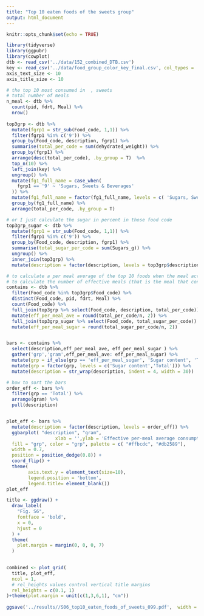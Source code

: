 ```yaml
---
title: "Top 10 eaten foods of the sweets group"
output: html_document
---
```


```r
knitr::opts_chunk$set(echo = TRUE)
```

```r
library(tidyverse)
library(ggpubr)
library(cowplot)
dtb <- read_csv('../data/152_combined_DTB.csv')
key <- read_csv('../data/food_group_color_key_final.csv', col_types = 'ccccc')
axis_text_size <- 10
axis_title_size <- 10
```

```r
# the top 10 most consumed in  , sweets 
# total number of meals 
n_meal <- dtb %>% 
  count(pid, fdrt, Meal) %>% 
  nrow()
  
top3grp <- dtb %>% 
  mutate(fgrp1 = str_sub(Food_code, 1,1)) %>% 
  filter(fgrp1 %in% c('9')) %>% 
  group_by(Food_code, description, fgrp1) %>% 
  summarise(total_per_code = sum(dehydrated_weight)) %>% 
  group_by(fgrp1) %>% 
  arrange(desc(total_per_code), .by_group = T)  %>% 
  top_n(10) %>% 
  left_join(key) %>% 
  ungroup() %>% 
  mutate(fg1_full_name = case_when(
    fgrp1 == '9' ~ 'Sugars, Sweets & Beverages'
  )) %>% 
  mutate(fg1_full_name = factor(fg1_full_name, levels = c( 'Sugars, Sweets & Beverages'))) %>% 
  group_by(fg1_full_name) %>% 
  arrange(total_per_code, .by_group = T)
```

```r
# or I just calculate the sugar in percent in those food code
top3grp_sugar <- dtb %>% 
  mutate(fgrp1 = str_sub(Food_code, 1,1)) %>% 
  filter(fgrp1 %in% c('9')) %>% 
  group_by(Food_code, description, fgrp1) %>% 
  summarise(total_sugar_per_code = sum(Sugars_g)) %>% 
  ungroup() %>% 
  inner_join(top3grp) %>% 
  mutate(description = factor(description, levels = top3grp$description))

# to calculate a per meal average of the top 10 foods when the meal actually contains this food code
# to calculate the number of effective meals (that is the meal that contains this food code)
contains <- dtb %>% 
  filter(Food_code %in% top3grp$Food_code) %>% 
  distinct(Food_code, pid, fdrt, Meal) %>% 
  count(Food_code) %>% 
  full_join(top3grp %>% select(Food_code, description, total_per_code)) %>% 
  mutate(eff_per_meal_ave = round(total_per_code/n, 2)) %>% 
  full_join(top3grp_sugar %>% select(Food_code, total_sugar_per_code)) %>% 
  mutate(eff_per_meal_sugar = round(total_sugar_per_code/n, 2)) 


bars <- contains %>% 
  select(description,eff_per_meal_ave, eff_per_meal_sugar ) %>% 
  gather('grp','gram',eff_per_meal_ave: eff_per_meal_sugar) %>% 
  mutate(grp = if_else(grp == 'eff_per_meal_sugar', 'Sugar content', 'Total') ) %>% 
  mutate(grp = factor(grp, levels = c('Sugar content','Total'))) %>% 
  mutate(description = str_wrap(description, indent = 4, width = 30))

# how to sort the bars 
order_eff <- bars %>% 
  filter(grp == 'Total') %>% 
  arrange(gram) %>% 
  pull(description)


plot_eff <- bars %>% 
  mutate(description = factor(description, levels = order_eff)) %>% 
  ggbarplot( "description", "gram",
                  xlab = '',ylab = 'Effective per-meal average consumption\nin dehydrated weight (grams)',
  fill = "grp", color = "grp", palette = c( "#ffbcdc", "#db2589"),
  width = 0.7, 
  position = position_dodge(0.8)) +
  coord_flip() +
  theme(
        axis.text.y = element_text(size=10),
        legend.position = 'bottom',
        legend.title= element_blank())
plot_eff

```


```r
title <- ggdraw() + 
  draw_label(
    "Fig. S6",
    fontface = 'bold',
    x = 0,
    hjust = 0
  ) +
  theme(
    plot.margin = margin(0, 0, 0, 7)
  )
  

combined <- plot_grid(
  title, plot_eff,
  ncol = 1,
  # rel_heights values control vertical title margins
  rel_heights = c(0.1, 1)
)+theme(plot.margin = unit(c(1,3,6,1), "cm"))
 
ggsave('../results//S06_top10_eaten_foods_of_sweets_099.pdf',  width = 210, height = 297, units = "mm", device = 'pdf', plot = combined, dpi = 300)

```


